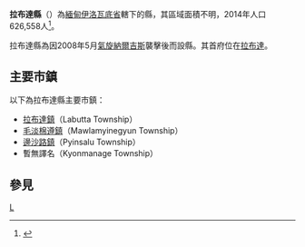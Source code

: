 {{Infobox settlement
|name                   = 拉布達縣
|official_name          = 
|other_name             =
|native_name            = လပွတ္တာခရိုင်
|nickname               = 
|settlement_type        = [[伊洛瓦底省|伊洛瓦底省]]行政區
|total_type             = 
|motto                  =
<!-- images and maps  ----------->
|image_skyline          = 
|imagesize              = 
|image_caption          = 
|image_flag             = 
|flag_size              = 
|image_seal             = 
|seal_size              =
|image_shield           = 
|shield_size            =
|image_blank_emblem     =
|blank_emblem_type      =
|blank_emblem_size      =
|image_map              = 
|mapsize                = 
|map_caption            = 
|pushpin_map            = Burma
|pushpin_label_position = 
|pushpin_map_caption    =
|pushpin_mapsize        =
<!-- Location ------------------>
|coordinates_display    = inline,title
|coordinates_region     = MM
|subdivision_type       = 國家
|subdivision_name       = {{flag|Myanmar}}
|subdivision_type1      = 省
|subdivision_name1      = [[伊洛瓦底省|伊洛瓦底省]]
|subdivision_type2      = 首府
|subdivision_name2      = [[拉布達|拉布達]]
|subdivision_type3      = 
|subdivision_name3      = 
<!-- Smaller parts (e.g. boroughs of a city) and seat of government -->
|seat_type              =
|seat                   =
|parts_type             =
|parts_style            =
|parts                  = 
|p1                     =
|p2                     = 
<!-- Politics ----------------->
|government_footnotes   =
|government_type        =
|leader_title           = 
|leader_name            =
|leader_title1          = 
|leader_name1           =
|established_title      = Settled
|established_date       = 
<!-- Area    --------------------->
|area_magnitude         = 
|unit_pref                = 
|area_footnotes           =
|area_total_km2        = 
|area_land_sq_mi          = 
|area_water_sq_mi         =
|area_water_percent       =
<!-- Elevation -------------------------->
|elevation_footnotes    =  
|elevation_m            = 
|elevation_ft           = 
|elevation_max_m            = 
|elevation_max_ft           =
|elevation_min_m            = 
|elevation_min_ft           =
<!-- Population   ----------------------->
|population_as_of               = 2014年
|population_footnotes           =
|population_note                =
|population_total               = 626558
|population_density_km2       = 
<!-- General information  --------------->
|timezone               = [[Myanmar_Standard_Time|MST]]
|utc_offset             = +6:30
|timezone_DST           = 
|utc_offset_DST         = 
|latd=16 |latm=15 |lats=15 |latNS=N
|longd=95 |longm=02 |longs=32 |longEW=E
<!-- Area/postal codes & others -------->
|postal_code_type       = Postal codes
|postal_code            = 
|area_code              = 
|website                = 
|footnotes              = 
}}

'''拉布達縣'''（{{lang-my|လပွတ္တာခရိုင်}}）為[[緬甸|緬甸]][[伊洛瓦底省|伊洛瓦底省]]轄下的縣，其區域面積不明，2014年人口626,558人<ref>{{Cite web |url=http://www.geohive.com/cntry/myanmar_ext.aspx |title=Myanmar at GeoHive |access-date=2015-10-26 |archive-date=2015-07-17 |archive-url=https://web.archive.org/web/20150717095021/http://www.geohive.com/cntry/myanmar_ext.aspx |dead-url=no }}</ref>。

拉布達縣為因2008年5月[[氣旋納爾吉斯|氣旋納爾吉斯]]襲擊後而設縣。其首府位在[[拉布達|拉布達]]。

==主要市鎮==
以下為拉布達縣主要市鎮：
*[[拉布達鎮|拉布達鎮]]（Labutta Township）
*[[毛淡棉遵鎮|毛淡棉遵鎮]]（Mawlamyinegyun Township）
*[[邊沙路鎮|邊沙路鎮]]（Pyinsalu Township）
*暫無譯名（Kyonmanage Township）

==參見==
{{reflist}}

{{Ayeyarwady Division|state=collapsed}}
{{緬甸縣份|state=collapsed}}

[[Category:伊洛瓦底省縣份|L]]